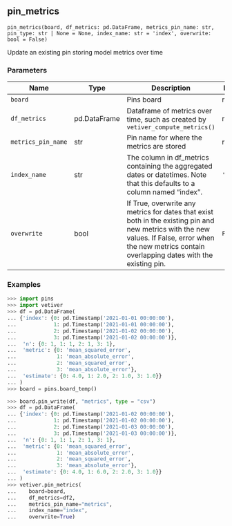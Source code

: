 ## pin_metrics { #pin_metrics }

`pin_metrics(board, df_metrics: pd.DataFrame, metrics_pin_name: str, pin_type: str | None = None, index_name: str = 'index', overwrite: bool = False)`

Update an existing pin storing model metrics over time

### Parameters

| Name               | Type         | Description                                                                                                                                                                                             | Default   |
|--------------------|--------------|---------------------------------------------------------------------------------------------------------------------------------------------------------------------------------------------------------|-----------|
| `board`            |              | Pins board                                                                                                                                                                                              | required  |
| `df_metrics`       | pd.DataFrame | Dataframe of metrics over time, such as created by `vetiver_compute_metrics()`                                                                                                                          | required  |
| `metrics_pin_name` | str          | Pin name for where the metrics are stored                                                                                                                                                               | required  |
| `index_name`       | str          | The column in df_metrics containing the aggregated dates or datetimes. Note that this defaults to a column named "index".                                                                               | `'index'` |
| `overwrite`        | bool         | If True, overwrite any metrics for dates that exist both in the existing pin and new metrics with the new values. If False, error when the new metrics contain overlapping dates with the existing pin. | `False`   |

### Examples

```python
>>> import pins
>>> import vetiver
>>> df = pd.DataFrame(
... {'index': {0: pd.Timestamp('2021-01-01 00:00:00'),
...            1: pd.Timestamp('2021-01-01 00:00:00'),
...            2: pd.Timestamp('2021-01-02 00:00:00'),
...            3: pd.Timestamp('2021-01-02 00:00:00')},
...  'n': {0: 1, 1: 1, 2: 1, 3: 1},
...  'metric': {0: 'mean_squared_error',
...             1: 'mean_absolute_error',
...             2: 'mean_squared_error',
...             3: 'mean_absolute_error'},
...  'estimate': {0: 4.0, 1: 2.0, 2: 1.0, 3: 1.0}}
... )
>>> board = pins.board_temp()
```

```python
>>> board.pin_write(df, "metrics", type = "csv")
>>> df = pd.DataFrame(
... {'index': {0: pd.Timestamp('2021-01-02 00:00:00'),
...            1: pd.Timestamp('2021-01-02 00:00:00'),
...            2: pd.Timestamp('2021-01-03 00:00:00'),
...            3: pd.Timestamp('2021-01-03 00:00:00')},
...  'n': {0: 1, 1: 1, 2: 1, 3: 1},
...  'metric': {0: 'mean_squared_error',
...             1: 'mean_absolute_error',
...             2: 'mean_squared_error',
...             3: 'mean_absolute_error'},
...  'estimate': {0: 4.0, 1: 6.0, 2: 2.0, 3: 1.0}}
... )
>>> vetiver.pin_metrics(
...    board=board,
...    df_metrics=df2,
...    metrics_pin_name="metrics",
...    index_name="index",
...    overwrite=True)
```
